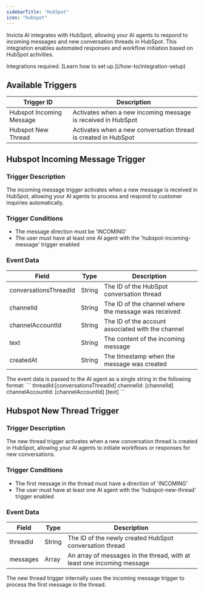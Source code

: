 ```yaml
---
sidebarTitle: "HubSpot"
icon: "hubspot"
---
```


Invicta AI integrates with HubSpot, allowing your AI agents to respond to incoming messages and new conversation threads in HubSpot. This integration enables automated responses and workflow initiation based on HubSpot activities.

<Note>
  Integrations required. [Learn how to set up.](/how-to/integration-setup)
</Note>

## Available Triggers

| Trigger ID               | Description                                                    |
| ------------------------ | -------------------------------------------------------------- |
| Hubspot Incoming Message | Activates when a new incoming message is received in HubSpot   |
| Hubspot New Thread       | Activates when a new conversation thread is created in HubSpot |

## Hubspot Incoming Message Trigger

### Trigger Description

The incoming message trigger activates when a new message is received in HubSpot, allowing your AI agents to process and respond to customer inquiries automatically.

### Trigger Conditions

- The message direction must be 'INCOMING'
- The user must have at least one AI agent with the 'hubspot-incoming-message' trigger enabled

### Event Data

| Field                 | Type   | Description                                          |
| --------------------- | ------ | ---------------------------------------------------- |
| conversationsThreadId | String | The ID of the HubSpot conversation thread            |
| channelId             | String | The ID of the channel where the message was received |
| channelAccountId      | String | The ID of the account associated with the channel    |
| text                  | String | The content of the incoming message                  |
| createdAt             | String | The timestamp when the message was created           |

<Note>
  The event data is passed to the AI agent as a single string in the following
  format: ``` threadId:[conversationsThreadId] channelId: [channelId]
  channelAccountId: [channelAccountId] [text] ```
</Note>

## Hubspot New Thread Trigger

### Trigger Description

The new thread trigger activates when a new conversation thread is created in HubSpot, allowing your AI agents to initiate workflows or responses for new conversations.

### Trigger Conditions

- The first message in the thread must have a direction of 'INCOMING'
- The user must have at least one AI agent with the 'hubspot-new-thread' trigger enabled

### Event Data

| Field    | Type   | Description                                                            |
| -------- | ------ | ---------------------------------------------------------------------- |
| threadId | String | The ID of the newly created HubSpot conversation thread                |
| messages | Array  | An array of messages in the thread, with at least one incoming message |

<Info>
  The new thread trigger internally uses the incoming message trigger to process
  the first message in the thread.
</Info>
